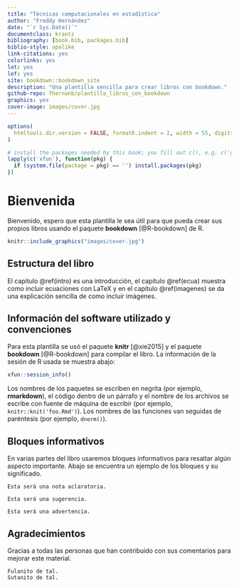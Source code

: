 ```yaml
--- 
title: "Técnicas computacionales en estadística"
author: "Freddy Hernández"
date: "`r Sys.Date()`"
documentclass: krantz
bibliography: [book.bib, packages.bib]
biblio-style: apalike
link-citations: yes
colorlinks: yes
lot: yes
lof: yes
site: bookdown::bookdown_site
description: "Una plantilla sencilla para crear libros con bookdown."
github-repo: fhernanb/plantilla_libros_con_bookdown
graphics: yes
cover-image: images/cover.jpg
---
```


```r
options(
  htmltools.dir.version = FALSE, formatR.indent = 2, width = 55, digits = 4
)

# install the packages needed by this book; you fill out c(), e.g. c('ggplot2', 'dplyr')
lapply(c('xfun'), function(pkg) {
  if (system.file(package = pkg) == '') install.packages(pkg)
})
```

# Bienvenida {-}

Bienvenido, espero que esta plantilla le sea útil para que pueda crear sus propios libros usando el paquete **bookdown** [@R-bookdown] de R.

```r
knitr::include_graphics("images/cover.jpg")
```

## Estructura del libro {-}

El capítulo \@ref(intro) es una introducción, el capítulo \@ref(ecua) muestra como incluir ecuaciones con LaTeX y en el capítulo \@ref(imagenes) se da una explicación sencilla de como incluir imágenes.

## Información del software utilizado y convenciones{-}

Para esta plantilla se usó el paquete **knitr**\index{knitr} [@xie2015] y el paquete **bookdown**\index{bookdown} [@R-bookdown] para compilar el libro. La información de la sesión de R usada se muestra abajo:

```r
xfun::session_info()
```

Los nombres de los paquetes se escriben en negrita (por ejemplo, **rmarkdown**), el código dentro de un párrafo y el nombre de los archivos se escribe con fuente de máquina de escribir (por ejemplo, `knitr::knit('foo.Rmd')`). Los nombres de las funciones van seguidas de paréntesis (por ejemplo, `dnorm()`).

## Bloques informativos {-}
En varias partes del libro usaremos bloques informativos para resaltar algún aspecto importante. Abajo se encuentra un ejemplo de los bloques y su significado.

```block2
Esta será una nota aclaratoria.
```

```block2
Esta será una sugerencia.
```

```block2
Esta será una advertencia.
```

## Agradecimientos {-}

Gracias a todas las personas que han contribuído con sus comentarios para mejorar este material.

```block2
Fulanito de tal.
Sutanito de tal.
```
